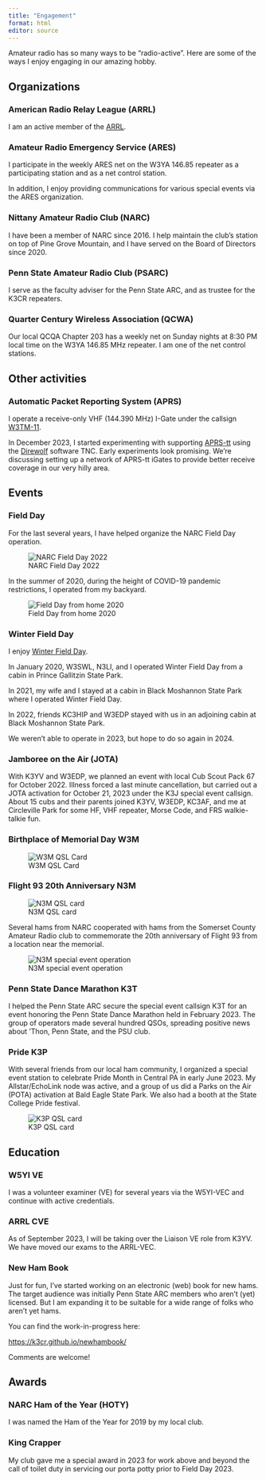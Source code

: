 ```yaml
---
title: "Engagement"
format: html
editor: source
---
```


Amateur radio has so many ways to be "radio-active". Here are some of the ways I enjoy engaging in our amazing hobby.

## Organizations

### American Radio Relay League (ARRL)

I am an active member of the [ARRL](https://arrl.org).

### Amateur Radio Emergency Service (ARES)

I participate in the weekly ARES net on the W3YA 146.85 repeater as a participating station and as a net control station.

In addition, I enjoy providing communications for various special events via the ARES organization.

### Nittany Amateur Radio Club (NARC)

I have been a member of NARC since 2016. I help maintain the club's station on top of Pine Grove Mountain, and I have served on the Board of Directors since 2020.

### Penn State Amateur Radio Club (PSARC)

I serve as the faculty adviser for the Penn State ARC, and as trustee for the K3CR repeaters.

### Quarter Century Wireless Association (QCWA)

Our local QCQA Chapter 203 has a weekly net on Sunday nights at 8:30 PM local time on the W3YA 146.85 MHz repeater. I am one of the net control stations. 

## Other activities

### Automatic Packet Reporting System (APRS)

I operate a receive-only VHF (144.390 MHz) I-Gate under the callsign [W3TM-11](https://aprs.fi/#!mt=roadmap&z=11&call=a%2FW3TM-11&timerange=3600&tail=3600).

In December 2023, I started experimenting with supporting [APRS-tt](http://www.aprs.org/aprstt.html) using the [Direwolf](https://github.com/wb2osz/direwolf) software TNC.
Early experiments look promising.
We're discussing setting up a network of APRS-tt iGates to provide better receive coverage in our very hilly area.

## Events

### Field Day

For the last several years, I have helped organize the NARC Field Day operation.

![NARC Field Day 2022](img/narc-field-day-2022.jpeg){.fig-center}

In the summer of 2020, during the height of COVID-19 pandemic restrictions, I operated from my backyard.

![Field Day from home 2020](img/k3rog-field-day-2020.jpeg){.fig-center}

### Winter Field Day

I enjoy [Winter Field Day](https://www.winterfieldday.com).

In January 2020, W3SWL, N3LI, and I operated Winter Field Day from a cabin in Prince Gallitzin State Park.

In 2021, my wife and I stayed at a cabin in Black Moshannon State Park where I operated Winter Field Day.

In 2022, friends KC3HIP and W3EDP stayed with us in an adjoining cabin at Black Moshannon State Park.

We weren't able to operate in 2023, but hope to do so again in 2024.

### Jamboree on the Air (JOTA)

With K3YV and W3EDP, we planned an event with local Cub Scout Pack 67 for October 2022.
Illness forced a last minute cancellation, but carried out a JOTA activation for October 21, 2023 under the K3J special event callsign.
About 15 cubs and their parents joined K3YV, W3EDP, KC3AF, and me at Circleville Park for some HF, VHF repeater, Morse Code, and FRS walkie-talkie fun.

### Birthplace of Memorial Day W3M

![W3M QSL Card](img/w3m-qsl.png)

### Flight 93 20th Anniversary N3M

![N3M QSL card](img/n3m-qsl.png)

Several hams from NARC cooperated with hams from the Somerset County Amateur Radio club to commemorate the 20th anniversary of Flight 93 from a location near the memorial.

![N3M special event operation](img/n3m-2021.jpeg)

### Penn State Dance Marathon K3T

I helped the Penn State ARC secure the special event callsign K3T for an event honoring the Penn State Dance Marathon held in February 2023.
The group of operators made several hundred QSOs, spreading positive news about 'Thon, Penn State, and the PSU club.

### Pride K3P

With several friends from our local ham community, I organized a special event station to celebrate Pride Month in Central PA in early June 2023.
My Allstar/EchoLink node was active, and a group of us did a Parks on the Air (POTA) activation at Bald Eagle State Park.
We also had a booth at the State College Pride festival.

![K3P QSL card](img/k3p-qsl.png)

## Education

### W5YI VE

I was a volunteer examiner (VE) for several years via the W5YI-VEC and continue with active credentials.

### ARRL CVE

As of September 2023, I will be taking over the Liaison VE role from K3YV.
We have moved our exams to the ARRL-VEC.

### New Ham Book

Just for fun, I've started working on an electronic (web) book for new hams.
The target audience was initially Penn State ARC members who aren't (yet) licensed.
But I am expanding it to be suitable for a wide range of folks who aren't yet hams.

You can find the work-in-progress here:

<https://k3cr.github.io/newhambook/>

Comments are welcome!

## Awards

### NARC Ham of the Year (HOTY)

I was named the Ham of the Year for 2019 by my local club.

### King Crapper

My club gave me a special award in 2023 for work above and beyond the call of toilet duty in servicing our porta potty prior to Field Day 2023.

